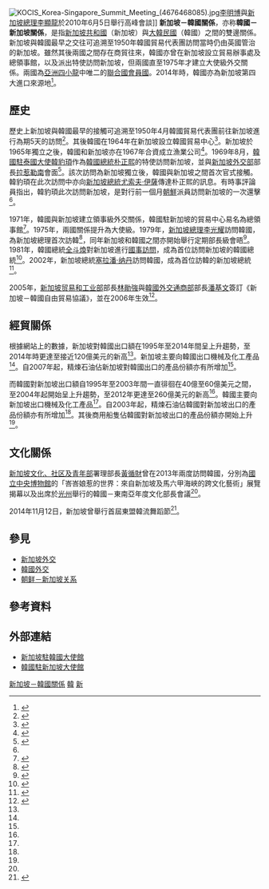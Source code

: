 {{Infobox bilateral relations|新加坡－韓國|Singapore|South Korea|mission1=新加坡驻韩国大使馆|mission2=韩国驻新加坡大使馆}}
[[File:KOCIS_Korea-Singapore_Summit_Meeting_(4676468085).jpg|thumb]][[李明博|李明博]]與[[新加坡總理|新加坡總理]][[李顯龍|李顯龍]]於2010年6月5日舉行高峰會談]]
'''新加坡－韓國關係'''，亦称'''韓國－新加坡關係'''，是指[[新加坡共和國|新加坡共和國]]（新加坡）與[[大韓民國|大韓民國]]（韓國）之間的雙邊關係。新加坡與韓國最早之交往可追溯至1950年韓國貿易代表團訪問當時仍由英國管治的新加坡。雖然其後兩國之間存在商貿往來，韓國亦曾在新加坡設立貿易辦事處及總領事館，以及派出特使訪問新加坡，但兩國直至1975年才建立大使級外交關係。兩國為[[亞洲四小龍|亞洲四小龍]]中唯二的[[聯合國會員國|聯合國會員國]]。2014年時，韓國亦為新加坡第四大進口來源地<ref>{{cite web|url=http://atlas.media.mit.edu/zh/visualize/tree_map/hs92/import/sgp/show/all/2014/|title=Where does 新加坡 import from? (2014)|website=Observatory of Economic Complexity|accessdate=2016-05-19|archive-date=2017-03-05|archive-url=https://web.archive.org/web/20170305002439/http://atlas.media.mit.edu/zh/visualize/tree_map/hs92/import/sgp/show/all/2014/|dead-url=no}}</ref>。

==歷史==
歷史上新加坡與韓國最早的接觸可追溯至1950年4月韓國貿易代表團前往新加坡進行為期5天的訪問<ref>{{cite news|url=http://eresources.nlb.gov.sg/newspapers/Digitised/Article/freepress19500425-1.2.73.aspx?q=singapore+south+korea+relations&mode=advanced&f_df=19500101&f_dt=19501231&page=1&sort=relevance&token=relations%2ckorea%2csouth%2csingapore&sessionid=2377deba11c4489dbcbb6d0c7ff319c6|title=KOREA TRADE MISSION DUE IN SINGAPORE|publisher=The Singapore Free Press|date=1950-04-25|accessdate=2016-05-19|archive-date=2016-06-23|archive-url=https://web.archive.org/web/20160623225511/http://eresources.nlb.gov.sg/newspapers/Digitised/Article/freepress19500425-1.2.73.aspx?q=singapore+south+korea+relations&mode=advanced&f_df=19500101&f_dt=19501231&page=1&sort=relevance&token=relations%2ckorea%2csouth%2csingapore&sessionid=2377deba11c4489dbcbb6d0c7ff319c6|dead-url=no}}</ref>。其後韓國在1964年在新加坡設立韓國貿易中心<ref>{{cite news|url=http://eresources.nlb.gov.sg/newspapers/Digitised/Article/straitstimes19670822-1.2.57.aspx?q=singapore+south+korea+relations&mode=advanced&f_df=19670101&f_dt=19671231&page=1&sort=relevance&token=relations%2ckorea%2csouth%2csingapore&sessionid=95e13367f2564161888e3e22bcd9ce50|title=S'pore urged: Send trade missions to S. Korea|publisher=The Straits Times|date=1967-08-22|accessdate=2016-05-19|archive-date=2016-06-23|archive-url=https://web.archive.org/web/20160623232152/http://eresources.nlb.gov.sg/newspapers/Digitised/Article/straitstimes19670822-1.2.57.aspx?q=singapore+south+korea+relations&mode=advanced&f_df=19670101&f_dt=19671231&page=1&sort=relevance&token=relations%2ckorea%2csouth%2csingapore&sessionid=95e13367f2564161888e3e22bcd9ce50|dead-url=no}}</ref>。新加坡於1965年獨立之後，韓國和新加坡亦在1967年合資成立漁業公司<ref>{{cite news|url=http://eresources.nlb.gov.sg/newspapers/Digitised/Article/straitstimes19670725-1.2.135.aspx?q=singapore+south+korea+relations&mode=advanced&f_df=19670101&f_dt=19671231&page=1&sort=relevance&token=relations%2ckorea%2csouth%2csingapore&sessionid=95e13367f2564161888e3e22bcd9ce50|title=Singapore, S. Korea to launch fishing venture|publisher=The Straits Times|date=1967-07-25|accessdate=2016-05-19|archive-date=2016-06-23|archive-url=https://web.archive.org/web/20160623232102/http://eresources.nlb.gov.sg/newspapers/Digitised/Article/straitstimes19670725-1.2.135.aspx?q=singapore+south+korea+relations&mode=advanced&f_df=19670101&f_dt=19671231&page=1&sort=relevance&token=relations%2ckorea%2csouth%2csingapore&sessionid=95e13367f2564161888e3e22bcd9ce50|dead-url=no}}</ref>。1969年8月，[[韓國駐泰國大使列表|韓國駐泰國大使]][[韓豹頊|韓豹頊]]作為[[韓國總統|韓國總統]][[朴正熙|朴正熙]]的特使訪問新加坡，並與[[新加坡外交部|新加坡外交部]]部長[[拉惹勒南|拉惹勒南]]會面<ref name=st1>{{cite news|url=http://eresources.nlb.gov.sg/newspapers/Digitised/Article/straitstimes19690820-1.2.47.aspx?q=singapore+south+korea+relations&mode=advanced&f_df=19690101&f_dt=19691231&page=1&sort=relevance&token=relations%2ckorea%2csouth%2csingapore&sessionid=6850a1ba17854ca5ad2739ce8b60bce7|title=The man from Seoul sees Rajaratnam on 'closer relationship'|date=1969-08-20|accessdate=2016-05-19|publisher=The Straits Times|archive-date=2016-06-23|archive-url=https://web.archive.org/web/20160623220619/http://eresources.nlb.gov.sg/newspapers/Digitised/Article/straitstimes19690820-1.2.47.aspx?q=singapore+south+korea+relations&mode=advanced&f_df=19690101&f_dt=19691231&page=1&sort=relevance&token=relations%2ckorea%2csouth%2csingapore&sessionid=6850a1ba17854ca5ad2739ce8b60bce7|dead-url=no}}</ref>。該次訪問為新加坡獨立後，韓國與新加坡之間首次官式接觸。韓豹頊在此次訪問中亦向[[新加坡總統|新加坡總統]][[尤索夫·伊薩|尤索夫·伊薩]]傳達朴正熙的訊息。有時事評論員指出，韓豹頊此次訪問新加坡，是對行前一個月[[朝鮮|朝鮮]]派員訪問新加坡的一次還擊<ref name=st1 />。

1971年，韓國與新加坡建立領事級外交關係，韓國駐新加坡的貿易中心易名為總領事館<ref>{{cite news|url=http://eresources.nlb.gov.sg/newspapers/Digitised/Article/straitstimes19710707-1.2.80.aspx?q=singapore+south+korea+relations&mode=advanced&f_df=19710101&f_dt=19711231&page=1&sort=relevance&token=relations%2ckorea%2csouth%2csingapore&sessionid=6b8bcb573e2a4c808cd46f2d14d6b965|title=Stronger ties with South Korea|publisher=The Straits Times|date=1971-07-07|accessdate=2016-05-19|archive-date=2016-06-23|archive-url=https://web.archive.org/web/20160623205456/http://eresources.nlb.gov.sg/newspapers/Digitised/Article/straitstimes19710707-1.2.80.aspx?q=singapore+south+korea+relations&mode=advanced&f_df=19710101&f_dt=19711231&page=1&sort=relevance&token=relations%2ckorea%2csouth%2csingapore&sessionid=6b8bcb573e2a4c808cd46f2d14d6b965|dead-url=no}}</ref>。1975年，兩國關係提升為大使級。1979年，[[新加坡總理|新加坡總理]][[李光耀|李光耀]]訪問韓國，為新加坡總理首次訪韓<ref>{{cite news|url=http://arirang.co.kr/News/News_View.asp?nseq=177969|title=Late Singaporean PM Lee Kuan Yew's special relationship with Korea|publisher=Arirang News|date=2015-03-30|accessdate=2016-05-19|archive-date=2020-03-07|archive-url=https://web.archive.org/web/20200307230957/http://arirang.co.kr/News/News_View.asp?nseq=177969|dead-url=no}}</ref>，同年新加坡和韓國之間亦開始舉行定期部長級會晤<ref>{{cite news|url=http://eresources.nlb.gov.sg/newspapers/Digitised/Article/straitstimes19791018-1.2.10.aspx?q=singapore+south+korea+relations&mode=advanced&f_df=19790101&f_dt=19791231&page=2&sort=relevance&token=relations%2ckorea%2csouth%2csingapore&sessionid=5385ae2eea2f49db8a5d0ac2d42ba3de|title=Accord on annual meetings with S. Korea|publisher=The Straits Times|date=1979-10-18|accessdate=2016-05-19|archive-date=2016-06-23|archive-url=https://web.archive.org/web/20160623211140/http://eresources.nlb.gov.sg/newspapers/Digitised/Article/straitstimes19791018-1.2.10.aspx?q=singapore+south+korea+relations&mode=advanced&f_df=19790101&f_dt=19791231&page=2&sort=relevance&token=relations%2ckorea%2csouth%2csingapore&sessionid=5385ae2eea2f49db8a5d0ac2d42ba3de|dead-url=no}}</ref>。1981年，韓國總統[[全斗煥|全斗煥]]對新加坡進行[[國事訪問|國事訪問]]，成為首位訪問新加坡的韓國總統<ref>{{cite web|url=http://www.nas.gov.sg/archivesonline/data/pdfdoc/1485-1981-06-30.pdf|title=VISIT OF PRESIDENT OF THE REPUBLIC OF KOREA MR CHUN DOO HWAN AND MRS CHUN|publisher=MINISTRY OF CULTURE|date=1981-06-30|accessdate=2016-05-19|archive-date=2020-03-07|archive-url=https://web.archive.org/web/20200307230659/https://www.nas.gov.sg/archivesonline/data/pdfdoc/1485-1981-06-30.pdf|dead-url=no}}</ref>。2002年，新加坡總統[[塞拉潘·纳丹|塞拉潘·纳丹]]訪問韓國，成為首位訪韓的新加坡總統<ref>{{cite news|title=President Nathan to visit South Korea|date=2002-04-05|publisher=The Straits Times}}</ref>。

2005年，[[新加坡贸易和工业部|新加坡贸易和工业部]]部長[[林勛強|林勛強]]與[[韓國外交通商部|韓國外交通商部]]部長[[潘基文|潘基文]]簽訂《新加坡－韓國自由貿易協議》，並在2006年生效<ref name=mfa>{{cite web|url=https://www.mfa.gov.sg/content/mfa/countries_and_region/northeast_asia/korea.html|title=Republic of Korea|publisher=Ministry of Foreign Affairs, Singapore|accessdate=2016-05-19|archive-date=2016-05-10|archive-url=https://web.archive.org/web/20160510040724/https://www.mfa.gov.sg/content/mfa/countries_and_region/northeast_asia/korea.html|dead-url=yes}}</ref>。

==經貿關係==
{{Gallery
|title=新加坡與韓國貿易（1995年至2014年）
|width=480
|height=210
|align=center
|lines=1
|File:Singapore's exports to South Korea.svg|新加坡到韓國的出口貿易<ref name=tradea>{{cite web|author1=Alexander Simoes|title=What does 新加坡 export to 韓國? (1995-2014)|url=http://atlas.media.mit.edu/zh/visualize/stacked/hs92/export/sgp/kor/show/1995.2014/|website=Observatory of Economic Complexity|accessdate=2016-05-19|archive-date=2017-03-05|archive-url=https://web.archive.org/web/20170305002459/http://atlas.media.mit.edu/zh/visualize/stacked/hs92/export/sgp/kor/show/1995.2014/|dead-url=no}}</ref>
|File:South Korea's exports to Singapore.svg|韓國到新加坡的出口貿易<ref name=tradeb>{{cite web|author1=Alexander Simoes|title=What does 韓國 export to 新加坡? (1995-2014)|url=http://atlas.media.mit.edu/zh/visualize/stacked/hs92/export/kor/sgp/show/1995.2014/|website=Observatory of Economic Complexity|accessdate=2016-05-19|archive-date=2017-03-05|archive-url=https://web.archive.org/web/20170305002503/http://atlas.media.mit.edu/zh/visualize/stacked/hs92/export/kor/sgp/show/1995.2014/|dead-url=no}}</ref>
}}
根據{{Link-en|經濟複雜性研究中心|The Observatory of Economic Complexity}}網站上的數據，新加坡對韓國出口額在1995年至2014年間呈上升趨勢，至2014年時更達至接近120億美元的新高<ref name=tradea />。新加坡主要向韓國出口機械及化工產品<ref name=tradea />。自2007年起，精煉石油佔新加坡對韓國出口的產品份額亦有所增加<ref name=tradea />。

而韓國對新加坡出口額自1995年至2003年間一直徘徊在40億至60億美元之間，至2004年起開始呈上升趨勢，至2012年更達至260億美元的新高<ref name=tradeb />。韓國主要向新加坡出口機械及化工產品<ref name=tradeb />。自2003年起，精煉石油佔韓國對新加坡出口的產品份額亦有所增加<ref name=tradeb />。其後商用船隻佔韓國對新加坡出口的產品份額亦開始上升<ref name=tradeb />。
==文化關係==
[[新加坡文化、社区及青年部|新加坡文化、社区及青年部]]署理部長[[黃循財|黃循財]]曾在2013年兩度訪問韓國，分別為[[國立中央博物館|國立中央博物館]]的「峇峇娘惹的世界：來自新加坡及馬六甲海峽的跨文化藝術」展覽揭幕以及出席於[[光州廣域市|光州]]舉行的韓國－東南亞年度文化部長會議<ref name=mfa />。

2014年11月12日，新加坡曾舉行首屆東盟韓流舞蹈節<ref>{{cite web|url=http://www.eai.nus.edu.sg/publications/files/BB1065.pdf|title=KOREAN WAVE (HALLYU) IN SINGAPORE:POLICY IMPLICATIONS|first=Wen Xin|last=LIM|coauthors=LIM, Tai Wei; PING, Xiaojuan|publisher=East Asian Institute, National University of Singapore|date=2015-10-01|accessdate=2016-05-19|archive-date=2017-03-05|archive-url=https://web.archive.org/web/20170305003341/http://www.eai.nus.edu.sg/publications/files/BB1065.pdf|dead-url=no}}</ref>。
==參見==
{{commonscat|Relations of Singapore and South Korea}}
*[[新加坡外交|新加坡外交]]
*[[韓國外交|韓國外交]]
*[[朝鲜－新加坡关系|朝鲜－新加坡关系]]

==參考資料==
{{reflist|2}}
==外部連結==
*[http://www.mfa.gov.sg/content/mfa/overseasmission/seoul.html 新加坡駐韓國大使館] {{Wayback|url=http://www.mfa.gov.sg/content/mfa/overseasmission/seoul.html |date=20181113091848 }}
*[http://sgp.mofa.go.kr/english/as/sgp/main/index.jsp 韓國駐新加坡大使館] {{Wayback|url=http://sgp.mofa.go.kr/english/as/sgp/main/index.jsp |date=20171220201930 }}
{{新加坡外交}}
{{韓國外交}}
[[Category:新加坡－韓國關係|]]
[[Category:新加坡雙邊關係|韓]]
[[Category:韓國雙邊關係|新]]